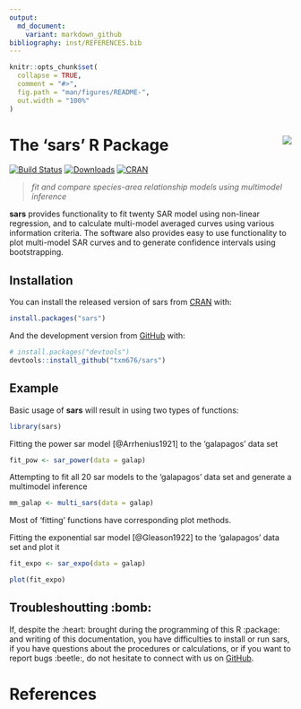 ```yaml
---
output:
  md_document:
    variant: markdown_github
bibliography: inst/REFERENCES.bib
---
```


<!-- README.md is generated from README.Rmd. Please edit that file -->

```r
knitr::opts_chunk$set(
  collapse = TRUE,
  comment = "#>",
  fig.path = "man/figures/README-",
  out.width = "100%"
)
```
# The 'sars' R Package <img src="man/figures/sars_logo.png" align="right" />

[![Build Status](https://travis-ci.org/txm676/gambin.svg?branch=master)](https://travis-ci.org/txm676/gambin)
[![Downloads](https://cranlogs.r-pkg.org/badges/gambin?color=brightgreen)](https://cran.r-project.org/package=gambin)
[![CRAN](https://www.r-pkg.org/badges/version/gambin)](https://cran.r-project.org/package=gambin)

> *fit and compare species-area relationship models using multimodel inference*

**sars** provides functionality to fit twenty SAR model using non-linear regression, and to calculate multi-model averaged curves using various information criteria. The software also provides easy to use functionality to plot multi-model SAR curves and to generate confidence intervals using bootstrapping.

## Installation

You can install the released version of sars from [CRAN](https://CRAN.R-project.org) with:

``` r
install.packages("sars")
```

And the development version from [GitHub](https://github.com/) with:

``` r
# install.packages("devtools")
devtools::install_github("txm676/sars")
```
## Example

Basic usage of **sars** will result in using two types of functions:

```r
library(sars)
```

Fitting the power sar model [@Arrhenius1921] to the 'galapagos' data set
```r
fit_pow <- sar_power(data = galap)
```

Attempting to fit all 20 sar models to the 'galapagos' data set and generate a multimodel inference
```r
mm_galap <- multi_sars(data = galap)
```

Most of 'fitting' functions have corresponding plot methods.

Fitting the exponential sar model [@Gleason1922] to the 'galapagos' data set and plot it
```r
fit_expo <- sar_expo(data = galap)

plot(fit_expo)
```

## Troubleshoutting :bomb:

If, despite the :heart: brought during the programming of this R :package: and writing of this documentation, you have difficulties to install or run sars, if you have questions about the procedures or calculations, or if you want to report bugs :beetle:, do not hesitate to connect with us on [GitHub](https://github.com/txm676/sars).

# References
